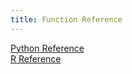 ```yaml
---
title: Function Reference
---
```


```{=html}
<div class="container">
<div class="row d-grid" style="grid-template-columns: repeat(auto-fill, minmax(325px, 1fr)); gap: 1em;">
<!-- card -->
<div class="card card-as-link">
<img src="python-logo.svg" class="card-img-top card-img-logo" alt="">
<div class="card-body d-flex align-items-end">
<div class="card-title mt-0 mb-3 h3"><a href="python/index.html" class="card-primary-link card-header-link text-decoration-none">Python Reference</a></div>
</div>
</div>
<!-- card -->
<div class="card card-as-link">
<img src="r-logo.svg" class="card-img-top card-img-logo" alt="">
<div class="card-body d-flex align-items-end">
<div class="card-title mt-0 mb-3 h3"><a href="r/index.html" class="card-primary-link card-header-link text-decoration-none">R Reference</a></div>
</div>
</div>
</div>
</div>
```
